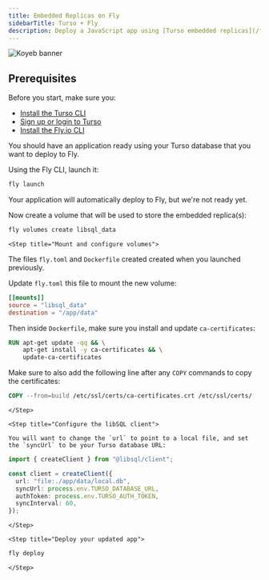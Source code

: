 ```yaml
---
title: Embedded Replicas on Fly
sidebarTitle: Turso + Fly
description: Deploy a JavaScript app using [Turso embedded replicas](/features/embedded-replicas) to [Fly.io](https://www.fly.io/).
---
```


![Koyeb banner](/images/platforms/fly-banner.png)

## Prerequisites

Before you start, make sure you:

- [Install the Turso CLI](/cli/installation)
- [Sign up or login to Turso](/cli/authentication#signup)
- [Install the Fly.io CLI](https://fly.io/docs/hands-on/install-flyctl/)

<Steps>

  <Step title="Locate your application">

You should have an application ready using your Turso database that you want to deploy to Fly.

  </Step>

  <Step title="Launch with Fly">

Using the Fly CLI, launch it:

```bash
fly launch
```

Your application will automatically deploy to Fly, but we're not ready yet.

  </Step>

  <Step title="Create a shared volume">

Now create a volume that will be used to store the embedded replica(s):

```bash
fly volumes create libsql_data
```

  </Step>

    <Step title="Mount and configure volumes">

The files `fly.toml` and `Dockerfile` created created when you launched previously.

Update `fly.toml` this file to mount the new volume:

```toml
[[mounts]]
source = "libsql_data"
destination = "/app/data"
```

Then inside `Dockerfile`, make sure you install and update `ca-certificates`:

```dockerfile
RUN apt-get update -qq && \
    apt-get install -y ca-certificates && \
    update-ca-certificates
```

Make sure to also add the following line after any `COPY` commands to copy the certificates:

```dockerfile
COPY --from=build /etc/ssl/certs/ca-certificates.crt /etc/ssl/certs/
```

    </Step>

    <Step title="Configure the libSQL client">

    You will want to change the `url` to point to a local file, and set the `syncUrl` to be your Turso database URL:

```ts
import { createClient } from "@libsql/client";

const client = createClient({
  url: "file:./app/data/local.db",
  syncUrl: process.env.TURSO_DATABASE_URL,
  authToken: process.env.TURSO_AUTH_TOKEN,
  syncInterval: 60,
});
```

    </Step>

    <Step title="Deploy your updated app">

```bash
fly deploy
```

    </Step>

</Steps>
